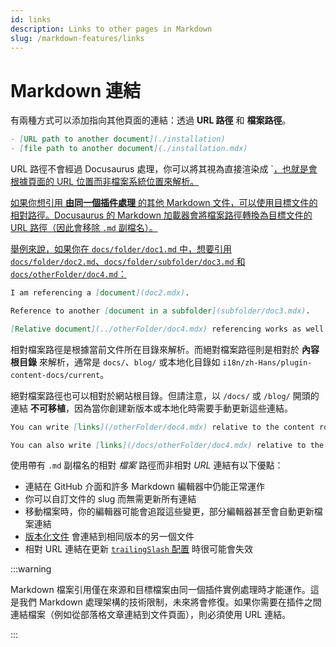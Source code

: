 ```yaml
---
id: links
description: Links to other pages in Markdown
slug: /markdown-features/links
---
```


# Markdown 連結

有兩種方式可以添加指向其他頁面的連結：透過 **URL 路徑** 和 **檔案路徑**。

```md
- [URL path to another document](./installation)
- [file path to another document](./installation.mdx)
```

URL 路徑不會經過 Docusaurus 處理，你可以將其視為直接渲染成 `<a href="./installation">，也就是會根據頁面的 URL 位置而非檔案系統位置來解析。

如果你想引用 **由同一個插件處理** 的其他 Markdown 文件，可以使用目標文件的相對路徑。Docusaurus 的 Markdown 加載器會將檔案路徑轉換為目標文件的 URL 路徑（因此會移除 `.md` 副檔名）。

舉例來說，如果你在 `docs/folder/doc1.md` 中，想要引用 `docs/folder/doc2.md`、`docs/folder/subfolder/doc3.md` 和 `docs/otherFolder/doc4.md`：

```md title="docs/folder/doc1.md"
I am referencing a [document](doc2.mdx).

Reference to another [document in a subfolder](subfolder/doc3.mdx).

[Relative document](../otherFolder/doc4.mdx) referencing works as well.
```

相對檔案路徑是根據當前文件所在目錄來解析。而絕對檔案路徑則是相對於 **內容根目錄** 來解析，通常是 `docs/`、`blog/` 或本地化目錄如 `i18n/zh-Hans/plugin-content-docs/current`。

絕對檔案路徑也可以相對於網站根目錄。但請注意，以 `/docs/` 或 `/blog/` 開頭的連結 **不可移植**，因為當你創建新版本或本地化時需要手動更新這些連結。

```md
You can write [links](/otherFolder/doc4.mdx) relative to the content root (`/docs/`).

You can also write [links](/docs/otherFolder/doc4.mdx) relative to the site directory, but it's not recommended.
```

使用帶有 `.md` 副檔名的相對 _檔案_ 路徑而非相對 _URL_ 連結有以下優點：

- 連結在 GitHub 介面和許多 Markdown 編輯器中仍能正常運作
- 你可以自訂文件的 slug 而無需更新所有連結
- 移動檔案時，你的編輯器可能會追蹤這些變更，部分編輯器甚至會自動更新檔案連結
- [版本化文件](../docs/versioning.mdx) 會連結到相同版本的另一個文件
- 相對 URL 連結在更新 [`trailingSlash` 配置](../../api/docusaurus.config.js.mdx#trailingSlash) 時很可能會失效

:::warning

Markdown 檔案引用僅在來源和目標檔案由同一個插件實例處理時才能運作。這是我們 Markdown 處理架構的技術限制，未來將會修復。如果你需要在插件之間連結檔案（例如從部落格文章連結到文件頁面），則必須使用 URL 連結。

:::